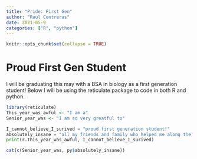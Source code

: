 ```yaml
---
title: "Pride: First Gen"
author: "Raul Contreras"
date: 2021-05-9
categories: ["R", "python"]
---
```


```r
knitr::opts_chunk$set(collapse = TRUE)
```

# Proud First Gen Student

I will be graduating this may with a BSA in biology as a first generation student! Below I will be using the reticulate package to code in both R and python.


```R
library(reticulate)
This_year_was_awful <- "I am a"
Senior_year_was <- "I am so very greatful to"
```

```python
I_cannot_believe_I_surived = "proud first generation student!"
absolutely_insane = "all my friends and family who helped me along the way!"
print(r.This_year_was_awful, I_cannot_believe_I_surived)
```
```R
cat(c(Senior_year_was, py$absolutely_insane))
```
